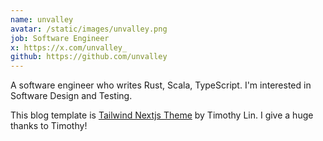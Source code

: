 ```yaml
---
name: unvalley
avatar: /static/images/unvalley.png
job: Software Engineer
x: https://x.com/unvalley_
github: https://github.com/unvalley
---
```


A software engineer who writes Rust, Scala, TypeScript.
I'm interested in Software Design and Testing.

This blog template is [Tailwind Nextjs Theme](https://github.com/timlrx/tailwind-nextjs-starter-blog) by Timothy Lin.
I give a huge thanks to Timothy!
